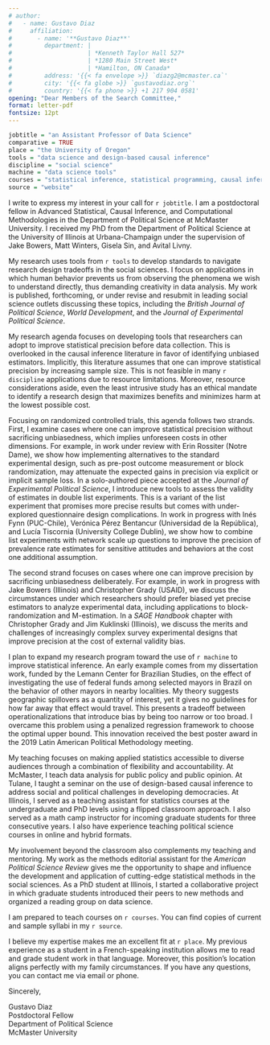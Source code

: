 ```yaml
---
# author:
#   - name: Gustavo Diaz
#     affiliation:
#       - name: '**Gustavo Diaz**'
#         department: | 
#                     | *Kenneth Taylor Hall 527*
#                     | *1280 Main Street West*
#                     | *Hamilton, ON Canada*
#         address: '{{< fa envelope >}} `diazg2@mcmaster.ca`'
#         city: '{{< fa globe >}} `gustavodiaz.org`'
#         country: '{{< fa phone >}} +1 217 904 0581'
opening: "Dear Members of the Search Committee,"
format: letter-pdf
fontsize: 12pt
---
```



```r

jobtitle = "an Assistant Professor of Data Science"
comparative = TRUE
place = "the University of Oregon"
tools = "data science and design-based causal inference"
discipline = "social science"
machine = "data science tools"
courses = "statistical inference, statistical programming, causal inference, machine learning, and their application to social science and public policy"
source = "website"
```

I write to express my interest in your call for `r jobtitle`. I am a postdoctoral fellow in Advanced Statistical, Causal Inference, and Computational Methodologies in the Department of Political Science at McMaster University. I received my PhD from the Department of Political Science at the University of Illinois at Urbana-Champaign under the supervision of Jake Bowers, Matt Winters, Gisela Sin, and Avital Livny.

My research uses tools from `r tools` to develop standards to navigate research design tradeoffs in the social sciences. I focus on applications in which human behavior prevents us from observing the phenomena we wish to understand directly, thus demanding creativity in data analysis. My work is published, forthcoming, or under revise and resubmit in leading social science outlets discussing these topics, including the *British Journal of Political Science*, *World Development*, and the *Journal of Experimental Political Science*.

<!-- RESEARCH -->
<!-- Remember to update the status of stuff sent for review -->
<!-- Survey experiments and block rand -->
My research agenda focuses on developing tools that researchers can adopt to improve statistical precision before data collection. This is overlooked in the causal inference literature in favor of identifying unbiased estimators. Implicitly, this literature assumes that one can improve statistical precision by increasing sample size. This is not feasible in many `r discipline` applications due to resource limitations. Moreover, resource considerations aside, even the least intrusive study has an ethical mandate to identify a research design that maximizes benefits and minimizes harm at the lowest possible cost.

Focusing on randomized controlled trials, this agenda follows two strands. First, I examine cases where one can improve statistical precision without sacrificing unbiasedness, which implies unforeseen costs in other dimensions. For example, in work under review with Erin Rossiter (Notre Dame), we show how implementing alternatives to the standard experimental design, such as pre-post outcome measurement or block randomization, may attenuate the expected gains in precision via explicit or implicit sample loss. In a solo-authored piece accepted at the *Journal of Experimental Political Science*, I introduce new tools to assess the validity of estimates in double list experiments. This is a variant of the list experiment that promises more precise results but comes with under-explored questionnaire design complications. In work in progress with Inés Fynn (PUC-Chile), Verónica Pérez Bentancur (Universidad de la República), and Lucía Tiscornia (University College Dublin), we show how to combine list experiments with network scale up questions to improve the precision of prevalence rate estimates for sensitive attitudes and behaviors at the cost one additional assumption.

The second strand focuses on cases where one can improve precision by sacrificing unbiasedness deliberately. For example, in work in progress with Jake Bowers (Illinois) and Christopher Grady (USAID), we discuss the circumstances under which researchers should prefer biased yet precise estimators to analyze experimental data, including applications to block-randomization and M-estimation. In a *SAGE Handbook* chapter with Christopher Grady and Jim Kuklinski (Illinois), we discuss the merits and challenges of increasingly complex survey experimental designs that improve precision at the cost of external validity bias.

<!-- One paragraph about data/science applications -->
<!-- Needs to be added on research statement too! -->
I plan to expand my research program toward the use of `r machine` to improve statistical inference. An early example comes from my dissertation work, funded by the Lemann Center for Brazilian Studies, on the effect of investigating the use of federal funds among selected mayors in Brazil on the behavior of other mayors in nearby localities.  My theory suggests geographic spillovers as a quantity of interest, yet it gives no guidelines for how far away that effect would travel. This presents a tradeoff between operationalizations that introduce bias by being too narrow or too broad. I overcame this problem using a penalized regression framework to choose the optimal upper bound. This innovation received the best poster award in the 2019 Latin American Political Methodology meeting.

<!-- TEACHING -->
<!-- Remember to tweak based on whether the job is cp friendly -->
My teaching focuses on making applied statistics accessible to diverse audiences through a combination of flexibility and accountability. At McMaster, I teach data analysis for public policy and public opinion. At Tulane, I taught a seminar on the use of design-based causal inference to address social and political challenges in developing democracies. At Illinois, I served as a teaching assistant for statistics courses at the undergraduate and PhD levels using a flipped classroom approach. I also served as a math camp instructor for incoming graduate students for three consecutive years. I also have experience teaching political science courses in online and hybrid formats.

My involvement beyond the classroom also complements my teaching and mentoring. My work as the methods editorial assistant for the *American Political Science Review* gives me the opportunity to shape and influence the development and application of cutting-edge statistical methods in the social sciences. As a PhD student at Illinois, I started a collaborative project in which graduate students introduced their peers to new methods and organized a reading group on data science.

<!-- Teaching plans -->
<!-- Remember to switch from teaching portfolio/website accordingly -->
<!-- Also tweak depending on job -->
I am prepared to teach courses on `r courses`. You can find copies of current and sample syllabi in my `r source`.

<!-- POSTDOC WORK-->
<!-- As part of my postdoc, I contribute to three projects under the supervision of Professor Michele Dion. First, I serve as the methods editorial assistant for the *American Political Science Review*, one of the leading journals in the discipline. My involve assisting editors in assessing the quality and relevance of scholarship applying cutting-edge techniques from data science and statistics, which gives me an opportunity to shape and influence their implementation. -->

<!-- Second, I lead the development of a text analysis workflow for a project that seeks to understand gendered patterns in the application and citation of quantitative methods across the social science. I am building a pipeline to collect and pre-process text data from leading journals in anthropology, economics, political science, and sociology since the year 2000 while also reconstructing citation networks across articles. The endline of this project is to leverage this extensive data collection to determine whether scholars write about their peers' use of statistical and data science methods differently depending on their gender. -->

<!-- Third, in a project that also includes Guillem Riambau (Universitat de Barcelona), we use data from the Asian Barometer to understand whether the presence of others during an interview shapes how people respond to face-to-face surveys. I lead the process of harmonizing and documenting the coding of key variables using data spanning 20 years of surveys across 17 countries. This project aims to improve our understanding of how context, culture, and institutions shape measurement error in cross-national surveys. -->

<!-- CLOSING -->
I believe my expertise makes me an excellent fit at `r place`. My previous experience as a student in a French-speaking institution allows me to read and grade student work in that language. Moreover, this position's location aligns perfectly with my family circumstances. If you have any questions, you can contact me via email or phone.


Sincerely,

<!-- Remember double spaces to lineskip -->
Gustavo Diaz  
Postdoctoral Fellow  
Department of Political Science  
McMaster University

